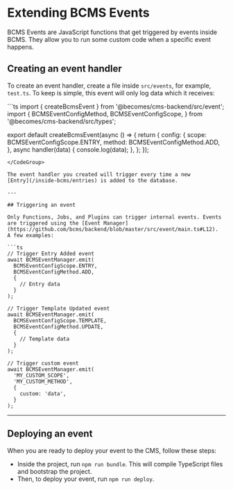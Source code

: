 # Extending BCMS Events

BCMS Events are JavaScript functions that get triggered by events inside BCMS.
They allow you to run some custom code when a specific event happens.

## Creating an event handler

To create an event handler, create a file inside `src/events`, for example, `test.ts`.
To keep is simple, this event will only log data which it receives:

<CodeGroup title="src/events/test.ts">
```ts
import { createBcmsEvent } from '@becomes/cms-backend/src/event';
import {
  BCMSEventConfigMethod,
  BCMSEventConfigScope,
} from '@becomes/cms-backend/src/types';

export default createBcmsEvent(async () => {
  return {
    config: {
      scope: BCMSEventConfigScope.ENTRY,
      method: BCMSEventConfigMethod.ADD,
    },
    async handler(data) {
      console.log(data);
    },
  };
});
```
</CodeGroup>

The event handler you created will trigger every time a new
[Entry](/inside-bcms/entries) is added to the database.

---

## Triggering an event

Only Functions, Jobs, and Plugins can trigger internal events. Events are triggered using the [Event Manager](https://github.com/bcms/backend/blob/master/src/event/main.ts#L12).
A few examples:

```ts
// Trigger Entry Added event
await BCMSEventManager.emit(
  BCMSEventConfigScope.ENTRY,
  BCMSEventConfigMethod.ADD,
  {
    // Entry data
  }
);

// Trigger Template Updated event
await BCMSEventManager.emit(
  BCMSEventConfigScope.TEMPLATE,
  BCMSEventConfigMethod.UPDATE,
  {
    // Template data
  }
);

// Trigger custom event
await BCMSEventManager.emit(
  'MY_CUSTOM_SCOPE',
  'MY_CUSTOM_METHOD',
  {
    custom: 'data',
  }
);
```

---

## Deploying an event

When you are ready to deploy your event to the CMS, follow these steps:

- Inside the project, run `npm run bundle`. This will compile TypeScript files and bootstrap the project.
- Then, to deploy your event, run `npm run deploy`.
